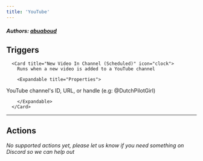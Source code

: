 ```yaml
---
title: 'YouTube'
---
```


##### Authors: [abuaboud](https://github.com/abuaboud)


## Triggers


      <Card title="New Video In Channel (Scheduled)" icon="clock">
        Runs when a new video is added to a YouTube channel

        <Expandable title="Properties">
          
<ResponseField name="Channel ID, URL, or handle" required type="Short_text">
YouTube channel's ID, URL, or handle (e.g: @DutchPilotGirl)
</ResponseField>
              
        </Expandable>
      </Card>
  

---

## Actions

*No supported actions yet, please let us know if you need something on Discord so we can help out* 

